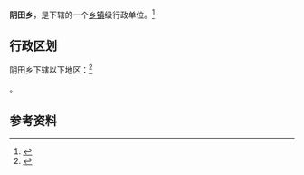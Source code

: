 {{中国乡级行政区|63/22/21/203/000}}

'''阴田乡'''，是{{PRC admin/fullname|63/22/21/203/000|3}}下辖的一个[[乡镇|乡镇]]级行政单位。<ref>{{PRC admin/ref sgc|{{PRC admin/parent|63/22/21/203/000}}}}</ref>

== 行政区划 ==

阴田乡下辖以下地区：<ref>{{PRC admin/ref sgc|63/22/21/203/000}}</ref>

{{PRC admin/children|63/22/21/203/000}}。

== 参考资料 ==

{{reflist}}

{{行政区划小作品}}
{{PRC admin/navcat|63/22/21/203/000}}